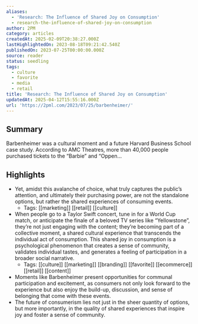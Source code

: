 ```yaml
---
aliases:
  - 'Research: The Influence of Shared Joy on Consumption'
  - research-the-influence-of-shared-joy-on-consumption
author: 2PM
category: articles
createdAt: 2025-02-09T20:38:27.000Z
lastHighlightedOn: 2023-08-18T09:21:42.540Z
publishedOn: 2023-07-25T00:00:00.000Z
source: reader
status: seedling
tags:
  - culture
  - favorite
  - media
  - retail
title: 'Research: The Influence of Shared Joy on Consumption'
updatedAt: 2025-04-12T15:55:16.000Z
url: 'https://2pml.com/2023/07/25/barbenheimer/'
---
```

## Summary

Barbenheimer was a cultural moment and a future Harvard Business School case study. According to AMC Theatres, more than 40,000 people purchased tickets to the “Barbie” and “Oppen…

## Highlights

- Yet, amidst this avalanche of choice, what truly captures the public’s attention, and ultimately their purchasing power, are not the standalone options, but rather the shared experiences of consuming events.
    - Tags: [[marketing]] [[retail]] [[culture]]
- When people go to a Taylor Swift concert, tune in for a World Cup match, or anticipate the finale of a beloved TV series like “Yellowstone”, they’re not just engaging with the content; they’re becoming part of a collective moment, a shared cultural experience that transcends the individual act of consumption. This shared joy in consumption is a psychological phenomenon that creates a sense of community, validates individual tastes, and generates a feeling of participation in a broader social narrative.
    - Tags: [[culture]] [[marketing]] [[branding]] [[favorite]] [[ecommerce]] [[retail]] [[content]]
- Moments like Barbenheimer present opportunities for communal participation and excitement, as consumers not only look forward to the experience but also enjoy the build-up, discussion, and sense of belonging that come with these events.
- The future of consumerism lies not just in the sheer quantity of options, but more importantly, in the quality of shared experiences that inspire joy and foster a sense of community.
